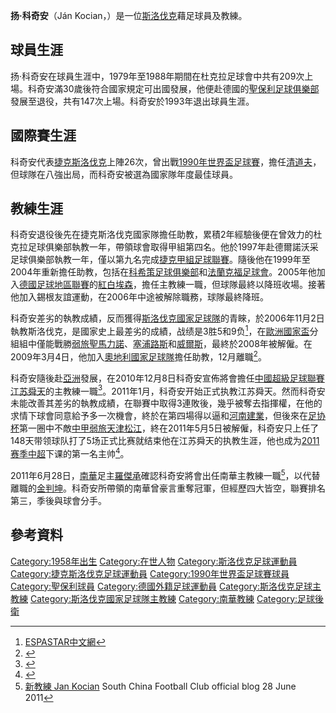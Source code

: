 {{noteTA|G1=足球
|T=zh-hans:扬·科奇安;zh-hk:高世安;zh-tw:揚·科奇安;
|1=zh-hans:科奇安;zh-hk:高世安;zh-tw:科奇安;
|2=zh-hans:扬·科奇安;zh-hk:高世安;zh-tw:揚·科奇安;
}}
{{Infobox football biography
| playername = 扬·科奇安
| image = Ján Kocian - Fußballtrainer.jpg
| image_size = 250
| fullname = Ján Kocian
| height =
| dateofbirth = {{birth date and age|1958|3|13}}
| cityofbirth = [[茲拉特莫拉夫采|茲拉特莫拉夫采]]
| countryofbirth = [[捷克斯洛伐克|捷克斯洛伐克]]
| currentclub = 
| clubnumber =
| position = [[中后卫|中后卫]]
| years1 = 1976－1979
| clubs1 = ZŤS Martin
| caps1 = 
| goals1 = 
| years2 = 1979－1988
| clubs2 = [[杜克拉足球俱樂部|杜克拉]]
| caps2 = 209
| goals2 = 20
| years3 = 1988－1993
| clubs3 = [[聖保利足球俱樂部|聖保利]]
| caps3 = 147
| goals3 = 5
| nationalyears1 = 1984–1992
| nationalteam1  = [[捷克斯洛伐克國家足球隊|捷克斯洛伐克]]
| nationalcaps1  = 26
| nationalgoals1 = 0
| manageryears1  = 1993–1995
| managerclubs1  = [[捷克斯洛伐克國家足球隊|捷克斯洛伐克]]（助教）
| manageryears2  = 1996–1997
| managerclubs2 = [[杜克拉足球俱樂部|杜克拉]]
| manageryears3  = 1997–1998
| managerclubs3 = [[德爾諾沃采足球俱樂部|德爾諾沃采]]
| manageryears4  = 1999
| managerclubs4 = [[科希策足球俱樂部|科希策]]
| manageryears5  = 1999–2002
| managerclubs5 = [[科隆足球俱乐部|科隆]]（助教）
| manageryears6  = 2002–2004
| managerclubs6 = [[法蘭克福足球會|法蘭克福]]（助教） 
| manageryears7  = 2005
| managerclubs7 = [[紅白埃森足球俱樂部|紅白埃森]]
| manageryears8  = 2005–2006
| managerclubs8 = [[錫根友誼運動|錫根友誼運動]]
| manageryears9  = 2006–2008
| managerclubs9 = [[斯洛伐克國家足球隊|斯洛伐克]]
| manageryears10 = 2008–2009
| managerclubs10 = [[奧地利國家足球隊|奧地利]] （助教） 
| manageryears11 = 2011
| managerclubs11 = [[江苏舜天足球俱乐部|江苏舜天]]
| manageryears12 = 2011–2012
| managerclubs12 = [[南華足球隊|南華]]
| manageryears13 = 2013–2014
| managerclubs13 = [[Ruch_Chorzów|霍茹夫魯赫]]
| manageryears14 = 2014–2015
| managerclubs14 = [[什切青波貢足球俱樂部|什切青波貢]] 
| manageryears15 = 2016–2017
| managerclubs15 = [[波德比斯基足球俱乐部|波德比斯基]] 
| manageryears16 = 2018–
| managerclubs16 = [[也門國家足球隊|也门]] 
| pcupdate = 25 October 2014
| ntupdate = 25 October 2014
}}
'''扬·科奇安'''（Ján Kocian，{{bd|1958年|3月13日}}）是一位[[斯洛伐克|斯洛伐克]]藉足球員及教練。

==球員生涯==
扬·科奇安在球員生涯中，1979年至1988年期間在杜克拉足球會中共有209次上場。科奇安滿30歲後符合國家規定可出國發展，他便赴德國的[[聖保利足球俱樂部|聖保利足球俱樂部]]發展至退役，共有147次上場。科奇安於1993年退出球員生涯。

==國際賽生涯==
科奇安代表[[捷克斯洛伐克國家足球隊|捷克斯洛伐克]]上陣26次，曾出戰[[1990年世界盃足球賽|1990年世界盃足球賽]]，擔任[[清道夫|清道夫]]，但球隊在八強出局，而科奇安被選為國家隊年度最佳球員。

==教練生涯==
科奇安退役後先在捷克斯洛伐克國家隊擔任助教，累積2年經驗後便在曾效力的杜克拉足球俱樂部執教一年，帶領球會取得甲組第四名。他於1997年赴德爾諾沃采足球俱樂部執教一年，僅以第九名完成[[捷克甲組足球聯賽|捷克甲組足球聯賽]]。隨後他在1999年至2004年重新擔任助教，包括在[[科希策足球俱樂部|科希策足球俱樂部]]和[[法蘭克福足球會|法蘭克福足球會]]。2005年他加入[[德國足球地區聯賽|德國足球地區聯賽]]的[[紅白埃森足球俱樂部|紅白埃森]]，擔任主教練一職，但球隊最終以降班收場。接著他加入錫根友誼運動，在2006年中途被解除職務，球隊最終降班。

科奇安差劣的執教成績，反而獲得[[斯洛伐克國家足球隊|斯洛伐克國家足球隊]]的青睞，於2006年11月2日執教斯洛伐克，是國家史上最差劣的成績，战绩是3胜5和9负<ref>[http://sports.sn.vnet.cn/pub/csl/2011/0628/228002.htm ESPASTAR中文網]{{dead link|date=2017年12月 |bot=InternetArchiveBot |fix-attempted=yes }}</ref>，在[[歐洲國家盃|歐洲國家盃]]分組組中僅能戰勝[[弱旅|弱旅]][[聖馬力諾國家足球隊|聖馬力諾]]、[[塞浦路斯國家足球隊|塞浦路斯]]和[[威爾斯足球代表隊|威爾斯]]，最終於2008年被解僱。在2009年3月4日，他加入[[奧地利國家足球隊|奧地利國家足球隊]]擔任助教，12月離職<ref>{{cite web |url=http://www.transfermarkt.de/de/news/26031/auch-kocian-verlaesst-oefb.html |title=存档副本 |accessdate=2011-06-29 |deadurl=yes |archiveurl=https://web.archive.org/web/20090824101747/http://transfermarkt.de/de/news/26031/auch-kocian-verlaesst-oefb.html |archivedate=2009-08-24 }}</ref>。

科奇安隨後赴[[亞洲|亞洲]]發展，在2010年12月8日科奇安宣佈將會擔任[[中國超級足球聯賽|中國超級足球聯賽]][[江苏舜天足球俱乐部|江苏舜天]]的主教練一職<ref>{{Cite web |url=http://sports.sina.com.cn/j/2010-12-08/18515356841.shtml |title=江苏正式宣布签约新洋帅 科西安:我来执教不是为钱 |access-date=2011-06-29 |archive-date=2019-01-01 |archive-url=https://web.archive.org/web/20190101002902/http://sports.sina.com.cn/j/2010-12-08/18515356841.shtml |dead-url=no }}</ref>。2011年1月，科奇安开始正式执教江苏舜天。然而科奇安未能改善其差劣的執教成績，在聯賽中取得3連敗後，幾乎被奪去指揮權，在他的求情下球會同意給予多一次機會，終於在第四場得以逼和[[河南建業足球俱乐部|河南建業]]，但後來在[[中国足协杯|足协杯]]第一圈中不敵[[中甲|中甲]][[弱旅|弱旅]][[天津松江足球俱乐部|天津松江]]，終在2011年5月5日被解僱，科奇安只上任了148天带领球队打了5场正式比赛就结束他在江苏舜天的执教生涯，他也成为[[2011年中国足球超级联赛|2011赛季中超]]下课的第一名主帅<ref>{{Cite web |url=http://sports.sina.com.cn/j/2011-05-05/16055563001.shtml |title=2011中超产生下课第一人 江苏宣布中方教练组接手 |access-date=2011-06-29 |archive-date=2020-06-20 |archive-url=https://web.archive.org/web/20200620221951/http://sports.sina.com.cn/j/2011-05-05/16055563001.shtml |dead-url=no }}</ref>。

2011年6月28日，[[南華足球隊|南華]]足主[[羅傑承|羅傑承]]確認科奇安將會出任南華主教練一職<ref>[http://hk.myblog.yahoo.com/scaablog/article?mid=295473 新教練 Jan Kocian] {{Webarchive|url=https://archive.is/20120710101320/http://hk.myblog.yahoo.com/scaablog/article?mid=295473 |date=2012-07-10 }} South China Football Club official blog 28 June 2011</ref>，以代替離職的[[金判坤|金判坤]]。科奇安所帶領的南華曾豪言重奪冠軍，但經歷四大皆空，聯賽排名第三，季後與球會分手。

== 參考資料 ==
{{reflist}}


{{DEFAULTSORT:Kocian, Jan}}
[[Category:1958年出生|Category:1958年出生]]
[[Category:在世人物|Category:在世人物]]
[[Category:斯洛伐克足球運動員|Category:斯洛伐克足球運動員]]
[[Category:捷克斯洛伐克足球運動員|Category:捷克斯洛伐克足球運動員]]
[[Category:1990年世界盃足球賽球員|Category:1990年世界盃足球賽球員]]
[[Category:聖保利球員|Category:聖保利球員]]
[[Category:德國外籍足球運動員|Category:德國外籍足球運動員]]
[[Category:斯洛伐克足球主教練|Category:斯洛伐克足球主教練]]
[[Category:斯洛伐克國家足球隊主教練|Category:斯洛伐克國家足球隊主教練]]
[[Category:南華教練|Category:南華教練]]
[[Category:足球後衛|Category:足球後衛]]